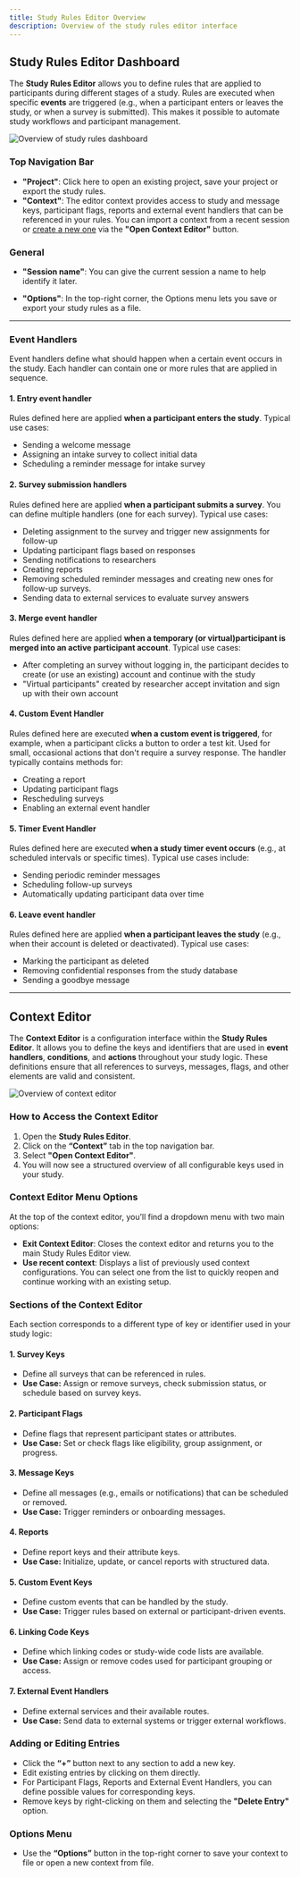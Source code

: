 ```yaml
---
title: Study Rules Editor Overview
description: Overview of the study rules editor interface
---
```


## Study Rules Editor Dashboard

The **Study Rules Editor** allows you to define rules that are applied to participants during different stages of a study.
Rules are executed when specific **events** are triggered (e.g., when a participant enters or leaves the study, or when a survey is submitted).
This makes it possible to automate study workflows and participant management.

![Overview of study rules dashboard](../images/dashboardOverview.png)


### Top Navigation Bar

- **"Project"**: Click here to open an existing project, save your project or export the study rules.
- **"Context"**: The editor context provides access to study and message keys, participant flags, reports and external event handlers that can be referenced in your rules.
You can import a context from a recent session or [create a new one](/docs/study-rules-editor/basics/editor-overview#context-editor) via the **"Open Context Editor"** button.


### General

- **"Session name"**: You can give the current session a name to help identify it later.

- **"Options"**: In the top-right corner, the Options menu lets you save or export your study rules as a file.

---

### Event Handlers

Event handlers define what should happen when a certain event occurs in the study.
Each handler can contain one or more rules that are applied in sequence.

#### 1. Entry event handler
Rules defined here are applied **when a participant enters the study**.
Typical use cases:
- Sending a welcome message
- Assigning an intake survey to collect initial data
- Scheduling a reminder message for intake survey

#### 2. Survey submission handlers
Rules defined here are applied **when a participant submits a survey**.
You can define multiple handlers (one for each survey).
Typical use cases:
- Deleting assignment to the survey and trigger new assignments for follow-up
- Updating participant flags based on responses
- Sending notifications to researchers
- Creating reports
- Removing scheduled reminder messages and creating new ones for follow-up surveys.
- Sending data to external services to evaluate survey answers

#### 3. Merge event handler
Rules defined here are applied **when a temporary (or virtual)participant is merged into an active participant account**.
Typical use cases:
- After completing an survey without logging in, the participant decides to create (or use an existing) account and continue with the study
- "Virtual participants" created by researcher accept invitation and sign up with their own account

#### 4. Custom Event Handler
Rules defined here are executed **when a custom event is triggered**, for example, when a participant clicks a button to order a test kit. Used for small, occasional actions that don't require a survey response.
The handler typically contains methods for:
- Creating a report
- Updating participant flags
- Rescheduling surveys
- Enabling an external event handler

#### 5. Timer Event Handler
Rules defined here are executed **when a study timer event occurs** (e.g., at scheduled intervals or specific times).
Typical use cases include:
- Sending periodic reminder messages
- Scheduling follow-up surveys
- Automatically updating participant data over time


#### 6. Leave event handler
Rules defined here are applied **when a participant leaves the study** (e.g., when their account is deleted or deactivated).
Typical use cases:
- Marking the participant as deleted
- Removing confidential responses from the study database
- Sending a goodbye message

---


## Context Editor

The **Context Editor** is a configuration interface within the **Study Rules Editor**. It allows you to define the keys and identifiers that are used in **event handlers**, **conditions**, and **actions** throughout your study logic. These definitions ensure that all references to surveys, messages, flags, and other elements are valid and consistent.

![Overview of context editor](../images/contextEditor.png)

### How to Access the Context Editor

1. Open the **Study Rules Editor**.
2. Click on the **“Context”** tab in the top navigation bar.
3. Select **"Open Context Editor"**.
4. You will now see a structured overview of all configurable keys used in your study.

### Context Editor Menu Options
At the top of the context editor, you’ll find a dropdown menu with two main options:
- **Exit Context Editor**: Closes the context editor and returns you to the main Study Rules Editor view.
- **Use recent context**: Displays a list of previously used context configurations. You can select one from the list to quickly reopen and continue working with an existing setup.

### Sections of the Context Editor
Each section corresponds to a different type of key or identifier used in your study logic:

#### 1. Survey Keys
- Define all surveys that can be referenced in rules.
- **Use Case:** Assign or remove surveys, check submission status, or schedule based on survey keys.

#### 2. Participant Flags
- Define flags that represent participant states or attributes.
- **Use Case:** Set or check flags like eligibility, group assignment, or progress.

#### 3. Message Keys
- Define all messages (e.g., emails or notifications) that can be scheduled or removed.
- **Use Case:** Trigger reminders or onboarding messages.

#### 4. Reports
- Define report keys and their attribute keys.
- **Use Case:** Initialize, update, or cancel reports with structured data.

#### 5. Custom Event Keys
- Define custom events that can be handled by the study.
- **Use Case:** Trigger rules based on external or participant-driven events.

#### 6. Linking Code Keys
- Define which linking codes or study-wide code lists are available.
- **Use Case:** Assign or remove codes used for participant grouping or access.

#### 7. External Event Handlers
- Define external services and their available routes.
- **Use Case:** Send data to external systems or trigger external workflows.

### Adding or Editing Entries
- Click the **“+”** button next to any section to add a new key.
- Edit existing entries by clicking on them directly.
- For Participant Flags, Reports and External Event Handlers, you can define possible values for corresponding keys.
- Remove keys by right-clicking on them and selecting the **"Delete Entry"** option.

### Options Menu
- Use the **“Options”** button in the top-right corner to save your context to file or open a new context from file.


